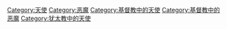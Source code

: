 {{catmore}}
{{Commonscat|Fallen angels}}

[[Category:天使|Category:天使]]
[[Category:恶魔|Category:恶魔]]
[[Category:基督教中的天使|Category:基督教中的天使]]
[[Category:基督教中的恶魔|Category:基督教中的恶魔]]
[[Category:犹太教中的天使|Category:犹太教中的天使]]